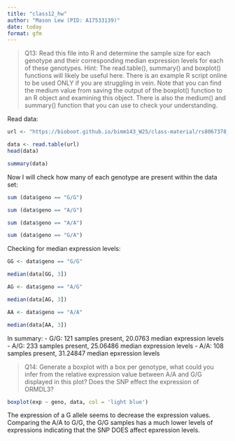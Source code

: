 ```yaml
---
title: "class12_hw"
author: "Mason Lew (PID: A17533139)"
date: today
format: gfm
---
```

> Q13: Read this file into R and determine the sample size for each genotype and their corresponding median expression levels for each of these genotypes. Hint: The read.table(), summary() and boxplot() functions will likely be useful here. There is an example R script online to be used ONLY if you are struggling in vein.  Note that you can find the medium value from saving the output of the boxplot() function to an R object and examining this object. There is also the medium() and summary() function that you can use to check your understanding. 

Read data:
```r
url <- "https://bioboot.github.io/bimm143_W25/class-material/rs8067378_ENSG00000172057.6.txt"

data <- read.table(url)
head(data)
```

```r
summary(data)
```
Now I will check how many of each genotype are present within the data set:
```r
sum (data$geno == "G/G")
```
```r
sum (data$geno == "A/G")
```
```r
sum (data$geno == "A/A")
```

```r
sum (data$geno == "G/A")
```
Checking for median expression levels:
```r
GG <- data$geno == "G/G"

median(data[GG, 3])
```
```r
AG <- data$geno == "A/G"

median(data[AG, 3])
```
```r
AA <- data$geno == "A/A"

median(data[AA, 3])
```

In summary: 
- G/G: 121 samples present, 20.0763 median expression levels
- A/G: 233 samples present, 25.06486 median expression levels
- A/A: 108 samples present, 31.24847 median epxression levels

>Q14: Generate a boxplot with a box per genotype, what could you infer from the relative expression value between A/A and G/G displayed in this plot? Does the SNP effect the expression of ORMDL3?

```r
boxplot(exp ~ geno, data, col = 'light blue')
```

The expression of a G allele seems to decrease the expression values. Comparing the A/A to G/G, the G/G samples has a much lower levels of expressions indicating that the SNP DOES affect epxression levels.
